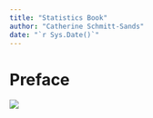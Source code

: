 ```yaml
---
title: "Statistics Book"
author: "Catherine Schmitt-Sands"
date: "`r Sys.Date()`"
---
```


# Preface {-}

![](./artwork/intro.jpg)